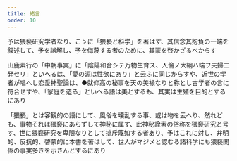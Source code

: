 ```yaml
---
title: 緒言
order: 10
---
```


予は猥褻研究学者なり、こゝに「猥褻と科学」を著はす、其信念其抱負の一端を叙述して、予を誤解し、予を侮蔑する者のために、其蒙を啓かざるべからす

山鹿素行の「中朝事実」に「陰陽和合シテ万物生育ス、人倫ノ大綱ハ端ヲ夫婦二発セリ」といへるは、「愛の源は性欲にあり」と云ふに同じからすや、近世の学者が唱へし恋愛神聖論は、●就仰高の秘事を天の美禄なりと称とし古学者の言に符合せすや、「家庭を造る」といへる語は美とするも、其実は生殖を目的とするにあり

「猥褻」とは客観的の語にして、風俗を壊乱する事、或は物を云へり、然れども、事物それは猥褻にあらずして神秘に属す、此神秘詮索の俗称を猥褻研究と号す、世に猥褻研究を卑陋なりとして排斥蔑如する者あり、予はこれに対し、弁明的、反抗的、啓蒙的に本書を著はして、世人がマジメと認むる諸科学にも猥褻関係の事実多きを示さんとするにあり
